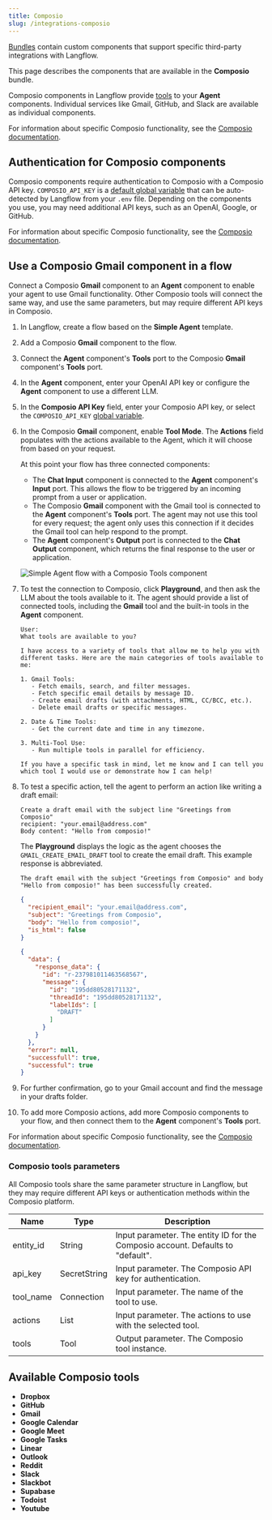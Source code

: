 ```yaml
---
title: Composio
slug: /integrations-composio
---
```



[Bundles](/components-bundle-components) contain custom components that support specific third-party integrations with Langflow.

This page describes the components that are available in the **Composio** bundle.

Composio components in Langflow provide [tools](https://app.composio.dev/) to your **Agent** components.
Individual services like Gmail, GitHub, and Slack are available as individual components.

For information about specific Composio functionality, see the [Composio documentation](https://docs.composio.dev/introduction/intro/overview).

## Authentication for Composio components

Composio components require authentication to Composio with a Composio API key.
`COMPOSIO_API_KEY` is a [default global variable](/configuration-global-variables) that can be auto-detected by Langflow from your `.env` file.
Depending on the components you use, you may need additional API keys, such as an OpenAI, Google, or GitHub.

For information about specific Composio functionality, see the [Composio documentation](https://docs.composio.dev/introduction/intro/overview).

## Use a Composio Gmail component in a flow

Connect a Composio **Gmail** component to an **Agent** component to enable your agent to use Gmail functionality.
Other Composio tools will connect the same way, and use the same parameters, but may require different API keys in Composio.

1. In Langflow, create a flow based on the **Simple Agent** template.

2. Add a Composio **Gmail** component to the flow.

3. Connect the **Agent** component's **Tools** port to the Composio **Gmail** component's **Tools** port.

4. In the **Agent** component, enter your OpenAI API key or configure the **Agent** component to use a different LLM.
5. In the **Composio API Key** field, enter your Composio API key, or select the `COMPOSIO_API_KEY` [global variable](/configuration-global-variables).
6. In the Composio **Gmail** component, enable **Tool Mode**.
The **Actions** field populates with the actions available to the Agent, which it will choose from based on your request.

    At this point your flow has three connected components:

    * The **Chat Input** component is connected to the **Agent** component's **Input** port. This allows the flow to be triggered by an incoming prompt from a user or application.
    * The Composio **Gmail** component with the Gmail tool is connected to the **Agent** component's **Tools** port. The agent may not use this tool for every request; the agent only uses this connection if it decides the Gmail tool can help respond to the prompt.
    * The **Agent** component's **Output** port is connected to the **Chat Output** component, which returns the final response to the user or application.

    ![Simple Agent flow with a Composio Tools component](/img/composio/composio-create-flow.png)

8. To test the connection to Composio, click **Playground**, and then ask the LLM about the tools available to it.
The agent should provide a list of connected tools, including the **Gmail** tool and the built-in tools in the **Agent** component.

    ```text
    User:
    What tools are available to you?

    I have access to a variety of tools that allow me to help you with different tasks. Here are the main categories of tools available to me:

    1. Gmail Tools:
       - Fetch emails, search, and filter messages.
       - Fetch specific email details by message ID.
       - Create email drafts (with attachments, HTML, CC/BCC, etc.).
       - Delete email drafts or specific messages.

    2. Date & Time Tools:
       - Get the current date and time in any timezone.

    3. Multi-Tool Use:
       - Run multiple tools in parallel for efficiency.

    If you have a specific task in mind, let me know and I can tell you which tool I would use or demonstrate how I can help!
    ```

9. To test a specific action, tell the agent to perform an action like writing a draft email:

    ```text
    Create a draft email with the subject line "Greetings from Composio"
    recipient: "your.email@address.com"
    Body content: "Hello from composio!"
    ```

    The **Playground** displays the logic as the agent chooses the `GMAIL_CREATE_EMAIL_DRAFT` tool to create the email draft.
    This example response is abbreviated.

    ```text
    The draft email with the subject "Greetings from Composio" and body "Hello from composio!" has been successfully created.
    ```

    ```json
    {
      "recipient_email": "your.email@address.com",
      "subject": "Greetings from Composio",
      "body": "Hello from composio!",
      "is_html": false
    }

    {
      "data": {
        "response_data": {
          "id": "r-237981011463568567",
          "message": {
            "id": "195dd80528171132",
            "threadId": "195dd80528171132",
            "labelIds": [
              "DRAFT"
            ]
          }
        }
      },
      "error": null,
      "successfull": true,
      "successful": true
    }
    ```

10. For further confirmation, go to your Gmail account and find the message in your drafts folder.

11. To add more Composio actions, add more Composio components to your flow, and then connect them to the **Agent** component's **Tools** port.

For information about specific Composio functionality, see the [Composio documentation](https://docs.composio.dev/introduction/intro/overview).

### Composio tools parameters

All Composio tools share the same parameter structure in Langflow, but they may require different API keys or authentication methods within the Composio platform.

| Name | Type | Description |
|------|------|-------------|
| entity_id | String | Input parameter. The entity ID for the Composio account. Defaults to "default". |
| api_key | SecretString | Input parameter. The Composio API key for authentication. |
| tool_name | Connection | Input parameter. The name of the tool to use. |
| actions | List | Input parameter. The actions to use with the selected tool. |
| tools | Tool | Output parameter. The Composio tool instance. |

## Available Composio tools

- **Dropbox**
- **GitHub**
- **Gmail**
- **Google Calendar**
- **Google Meet**
- **Google Tasks**
- **Linear**
- **Outlook**
- **Reddit**
- **Slack**
- **Slackbot**
- **Supabase**
- **Todoist**
- **Youtube**
